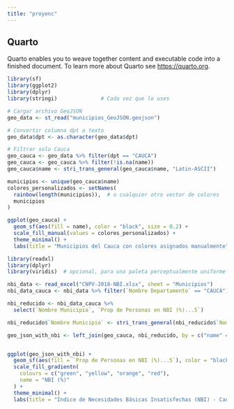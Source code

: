 ```yaml
---
title: "proyenc"
---
```


## Quarto

Quarto enables you to weave together content and executable code into a finished document. To learn more about Quarto see <https://quarto.org>.

```r
library(sf)
library(ggplot2)
library(dplyr)
library(stringi)              # Cada vez que lo uses

# Cargar archivo GeoJSON
geo_data <- st_read("municipios_GeoJSON.geojson")

# Convertir columna dpt a texto
geo_data$dpt <- as.character(geo_data$dpt)

# Filtrar solo Cauca
geo_cauca <- geo_data %>% filter(dpt == "CAUCA")
geo_cauca <- geo_cauca %>% filter(!is.na(name))
geo_cauca$name <- stri_trans_general(geo_cauca$name, "Latin-ASCII")

municipios <- unique(geo_cauca$name)
colores_personalizados <- setNames(
  rainbow(length(municipios)),  # o cualquier otro vector de colores
  municipios
)

ggplot(geo_cauca) +
  geom_sf(aes(fill = name), color = "black", size = 0.2) +
  scale_fill_manual(values = colores_personalizados) +
  theme_minimal() +
  labs(title = "Municipios del Cauca con colores asignados manualmente")


```

```r
library(readxl)
library(dplyr)
library(viridis)  # opcional, para una paleta perceptualmente uniforme

nbi_data <- read_excel("CNPV-2018-NBI.xlsx", sheet = "Municipios")
nbi_data_cauca <- nbi_data %>% filter(`Nombre Departamento` == "CAUCA")

nbi_reducido <- nbi_data_cauca %>%
  select(`Nombre Municipio`, `Prop de Personas en NBI (%)...5`)

nbi_reducido$`Nombre Municipio` <- stri_trans_general(nbi_reducido$`Nombre Municipio`, "Latin-ASCII")

geo_json_with_nbi <- left_join(geo_cauca, nbi_reducido, by = c("name" = "Nombre Municipio"))


ggplot(geo_json_with_nbi) +
  geom_sf(aes(fill = `Prop de Personas en NBI (%)...5`), color = "black", size = 0.2) +
  scale_fill_gradientn(
    colours = c("green", "yellow", "orange", "red"),
    name = "NBI (%)"
  ) +
  theme_minimal() +
  labs(title = "Índice de Necesidades Básicas Insatisfechas (NBI) - Cauca")

```
